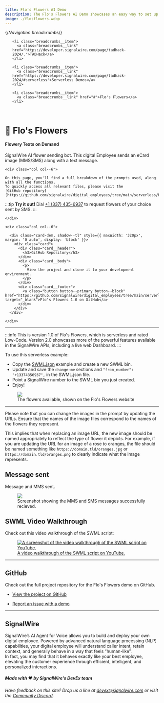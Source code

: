 ---
title: Flo's Flowers AI Demo
description: The Flo's Flowers AI Demo showcases an easy way to set up a site to send AI-generated flowers via SMS using SignalWire APIs.
image: ./flosflowers.webp
---

{/*Navigation breadcrumbs*/}
<nav aria-label="breadcrumbs">
  <ul class="breadcrumbs">

    <li class="breadcrumbs__item">
      <a class="breadcrumbs__link" href="https://developer.signalwire.com/page/tadhack-2024/.">TADHack</a>
    </li>

    <li class="breadcrumbs__item">
      <a class="breadcrumbs__link" href="https://developer.signalwire.com/page/tadhack-2024/#serverless">Serverless Demos</a>
    </li>

    <li class="breadcrumbs__item">
      <a class="breadcrumbs__link" href="#">Flo's Flowers</a>
    </li>

  </ul>
</nav>

<br/>

# 💐 Flo's Flowers

#### Flowery Texts on Demand

SignalWire AI flower sending bot. 
This digital Employee sends an eCard image (MMS/SMS) along with a text message.

<div class="row">
    
    <div class="col col--6">

    On this page, you'll find a full breakdown of the prompts used, along with all the functions. 
    To quickly access all relevant files, please visit the 
    [GitHub repository](https://github.com/signalwire/digital_employees/tree/main/serverless/Flos_Flowers).

:::tip
**Try it out!** Dial <a href="tel:+13374356937">+1 (337) 435-6937</a> to request flowers of your choice sent by SMS.
:::

    </div>

    <div class="col col--6">

      <div class="card-dem, shadow--tl" style={{ maxWidth: '320px', margin: '0 auto', display: 'block' }}>
        <div class="card">
          <div class="card__header">
            <h3>GitHub Repository</h3>
          </div>
          <div class="card__body">
            <p>
              View the project and clone it to your development environment.
            </p>
          </div>
          <div class="card__footer">
            <a class="button button--primary button--block" href="https://github.com/signalwire/digital_employees/tree/main/serverless/Flos_Flowers" target="_blank">Flo's Flowers 1.0 on GitHub</a>
          </div>
        </div>
      </div>

    </div>

</div>

---

:::info
This is version 1.0 of Flo's Flowers, which is serverless and rated <span class="badge badge--info">Low-Code</span>. 
Version 2.0 showcases more of the powerful features available in the SignalWire APIs, including a live web Dashboard.
:::

To use this serverless example:

* Copy the [SWML.json](https://github.com/Len-PGH/Flos_Flowers/blob/main/SWML.json) example and create a new SWML bin.
* Update and save the `change-me` sections and  `"from_number": "+13374356937",` in the SWML.json file.
* Point a SignalWire number to the SWML bin you just created.
* Enjoy!

<figure>
    <img className="img-800" src={require("./flosflowers.webp").default} />
    <figcaption>The flowers available, shown on the Flo's Flowers website</figcaption>
</figure>

---

Please note that you can change the images in the prompt by updating the URLs. 
Ensure that the names of the image files correspond to the names of the flowers they represent.

This implies that when replacing an image URL, the new image should be named appropriately to reflect the type of flower it depicts. 
For example, if you are updating the URL for an image of a rose to oranges, the file should be named something like 
`https://domain.tld/oranges.jpg` or `https://domain.tld/oranges.png` 
to clearly indicate what the image represents.  

## Message sent

Message and MMS sent.

<figure>
    <img className="img-800" src={require("./flos-flowers-mms.webp").default} />
    <figcaption>Screenshot showing the MMS and SMS messages successfully recieved.</figcaption>
</figure>

## SWML Video Walkthrough

Check out this video walkthrough of the SWML script:

<a href="https://www.youtube.com/watch?v=1xcjBo1dMic">
  <figure>
      <img className="img-800" src={require("./flos-flowers-swml-walkthrough-vid.webp").default} alt="A screenshot of the video walkthrough of the SWML script on YouTube." />
      <figcaption>A video walkthrough of the SWML script on YouTube.</figcaption>
  </figure>
</a>

---

## GitHub

Check out the full project repository for the Flo's Flowers demo on GitHub.

  - [View the project on GitHub](https://github.com/signalwire/digital_employees/tree/main/serverless/Flos_Flowers)

  - [Report an issue with a demo](https://github.com/signalwire/digital_employees/issues)

---

## SignalWire

SignalWire’s AI Agent for Voice allows you to build and deploy your own digital employee. 
Powered by advanced natural language processing (NLP) capabilities, your digital employee will understand caller intent, retain context, and generally behave in a way that feels “human-like”.  
In fact, you may find that it behaves exactly like your best employee, elevating the customer experience through efficient, intelligent, and personalized interactions.

##### Made with ❤️ by SignalWire's DevEx team

*Have feedback on this site? Drop us a line at devex@signalwire.com or visit the [Community Discord](https://discord.com/invite/F2WNYTNjuF).*
